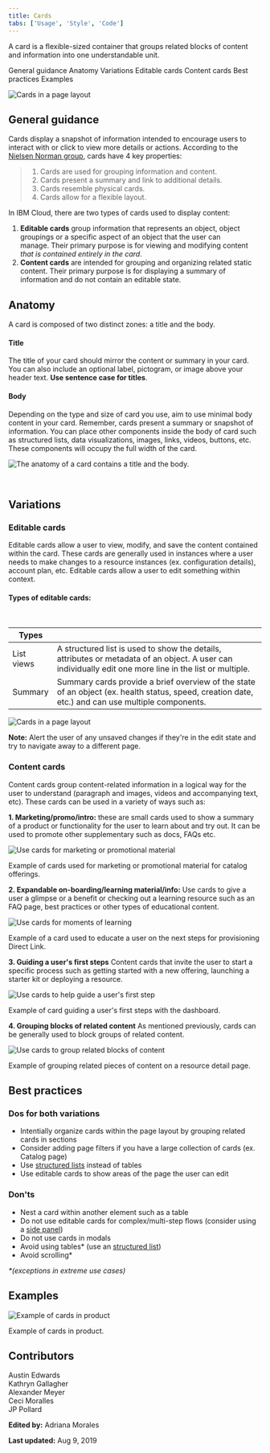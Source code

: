 ```yaml
---
title: Cards
tabs: ['Usage', 'Style', 'Code']
---
```



<PageDescription>

A card is a flexible-sized container that groups related blocks of content and information into one understandable unit. 

</PageDescription>

<AnchorLinks>
  <AnchorLink>General guidance</AnchorLink>
  <AnchorLink>Anatomy</AnchorLink>
  <AnchorLink>Variations</AnchorLink>
  <AnchorLink>Editable cards</AnchorLink>
  <AnchorLink>Content cards</AnchorLink>
  <AnchorLink>Best practices</AnchorLink>
  <AnchorLink>Examples</AnchorLink>
</AnchorLinks>



<Row>
  <Column colMd={8} noGutterSm>

  ![Cards in a page layout](images/cards-hero.png)

  </Column>
</Row>


## General guidance

Cards display a snapshot of information intended to encourage users to interact with or click to view more details or actions. According to the [Nielsen Norman group](https://www.nngroup.com/articles/cards-component/), cards have 4 key properties:

> 1. Cards are used for grouping information and content.
> 1. Cards present a summary and link to additional details.
> 1. Cards resemble physical cards. 
> 1. Cards allow for a flexible layout. 

In IBM Cloud, there are two types of cards used to display content:

1. **Editable cards** group information that represents an object, object groupings or a specific aspect of an object that the user can manage. Their primary purpose is for viewing and modifying content *that is contained entirely in the card*. 
2. **Content cards** are intended for grouping and organizing related static content. Their primary purpose is for displaying a summary of information and do not contain an editable state.

## Anatomy

A card is composed of two distinct zones: a title and  the body. 

#### Title

The title of your card should mirror the content or summary in your card. You can also include an optional label, pictogram, or image above your header text. **Use sentence case for titles**.

#### Body 

Depending on the type and size of card you use, aim to use minimal body content in your card. Remember, cards present a summary or snapshot of information. You can place other components inside the body of card such as structured lists, data visualizations, images, links,  videos, buttons, etc. These components will occupy the full width of the card.  

<Column colMd={8} noGutterSm>

![The anatomy of a card contains a title and the body.](images/card-anatomy.png)

</Column>




<br />

<Row>

  <Column colLg="4" colMd="4">

  <DoDontExample
  type="do"
  aspectRatio="2:2"
  color="light"
  text="Card titles can wrap up to 2 lines"
/>
</Column>

<Column colLg="4" colMd="4">

<DoDontExample
  type="dont"
  aspectRatio="2:2"
  color="light"
  text="Scrolling is not allowed in the body of a card."
/>

  </Column>

</Row>




## Variations



### Editable cards

Editable cards allow a user to view, modify, and save the content contained within the card. These cards are generally used in instances where a user needs to make changes to a resource instances (ex. configuration details), account plan, etc. Editable cards allow a user to edit something within context. 

#### Types of editable cards:

<br />
<Row>
  <Column colMd={8} noGutterSm>

| Types          |                                                                                                                                                                                                                                                                                                                                                                                          |
|----------------|------------------------------------------------------------------------------------------------------------------------------------------------------------------------------------------------------------------------------------------------------------------------------------------------------------------------------------------------------------------------------------------|
| List views     | A structured list is used to show the details, attributes or metadata of an object. A user can individually edit one more line in the list or multiple.                        |
| Summary        | Summary cards provide a brief overview of the state of an object (ex. health status, speed, creation date, etc.) and can use multiple components.                                                                                              |

 </Column>
</Row>


<Row>
  <Column colMd={8}>

  ![Cards in a page layout](images/editable-cards.png)

  </Column>
</Row>


**Note:** Alert the user of any unsaved changes if they're in the edit state and try to navigate away to a different page.

### Content cards

Content cards group content-related information in a logical way for the user to understand (paragraph and images, videos and accompanying text, etc). These cards can be used in a variety of ways such as:

**1. Marketing/promo/intro:** these are small cards used to show a summary of a product or functionality for the user to learn about and try out. It can be used to promote other supplementary such as docs, FAQs etc.


<Row>
  <Column colMd={8}>

  ![Use cards for marketing or promotional material](images/marketing-example.png)

  <Caption>Example of cards used for marketing or promotional material for catalog offerings.</Caption>
  </Column>
</Row>

**2. Expandable on-boarding/learning material/info:** Use cards to give a user a glimpse or a benefit or checking out a learning resource such as an FAQ page, best practices or other types of educational content.


<Row>
  <Column colMd={8}>

  ![Use cards for moments of learning](images/learning-example.png)

  <Caption>Example of a card used to educate a user on the next steps for provisioning Direct Link.</Caption>

  </Column>
</Row>

**3. Guiding a user's first steps**
Content cards that invite the user to start a specific process such as getting started with a new offering, launching a starter kit or deploying a resource. 


<Row>
  <Column colMd={8}>

  ![Use cards to help guide a user's first step](images/first-step-example.png)

  <Caption>Example of card guiding a user's first steps with the dashboard.</Caption>

  </Column>
</Row>

**4. Grouping blocks of related content**
As mentioned previously, cards can be generally used to block groups of related content. 



<Row>
  <Column colMd={8}>

  ![Use cards to group related blocks of content](images/content-blocks-example.png)

  <Caption>Example of grouping related pieces of content on a resource detail page.</Caption>

  </Column>
</Row>


## Best practices


### Dos for both variations

- Intentially organize cards within the page layout by grouping related cards in sections
- Consider adding page filters if you have a large collection of cards (ex. Catalog page)
- Use [structured lists](https://www.carbondesignsystem.com/components/structured-list/code) instead of tables
- Use editable cards to show areas of the page the user can edit



### Don'ts 

- Nest a card within another element such as a table
- Do not use editable cards for complex/multi-step flows (consider using a [side panel](https://pages.github.ibm.com/ibmcloud/cloud-ux-patterns/Views/SidePanel/usage/))
- Do not use cards in modals
- Avoid using tables* (use an [structured list](https://www.carbondesignsystem.com/components/structured-list/code))
- Avoid scrolling* 

_*(exceptions in extreme use cases)_





## Examples 

<Row>
  <Column colMd={8}>

  ![Example of cards in product](images/example-in-product.png)

  <Caption>Example of cards in product. </Caption>

  </Column>
</Row>




## Contributors

Austin Edwards  
Kathryn Gallagher    
Alexander Meyer  
Ceci Moralles  
JP Pollard 

**Edited by:** Adriana Morales

**Last updated:** Aug 9, 2019